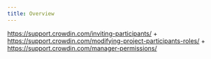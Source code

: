 ```yaml
---
title: Overview
---
```


https://support.crowdin.com/inviting-participants/ + https://support.crowdin.com/modifying-project-participants-roles/ + https://support.crowdin.com/manager-permissions/
